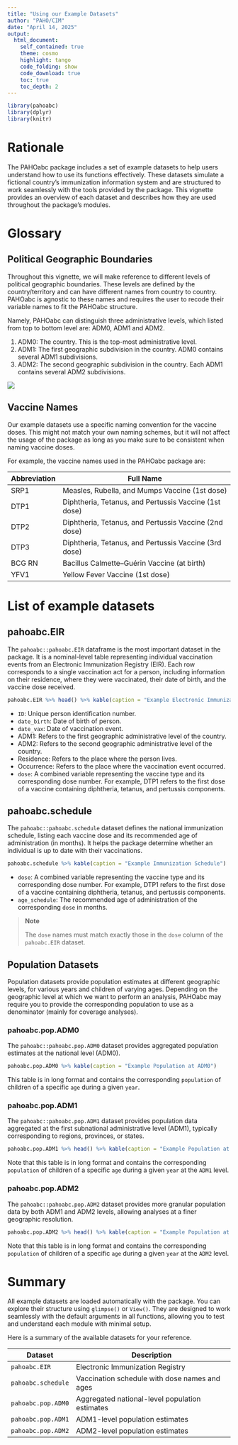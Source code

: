 ```yaml
---
title: "Using our Example Datasets"
author: "PAHO/CIM"
date: "April 14, 2025"
output: 
  html_document:
    self_contained: true
    theme: cosmo
    highlight: tango
    code_folding: show
    code_download: true
    toc: true
    toc_depth: 2
---
```


```r
library(pahoabc)
library(dplyr)
library(knitr)
```

# Rationale

The PAHOabc package includes a set of example datasets to help users understand how to use its functions effectively. These datasets simulate a fictional country's immunization information system and are structured to work seamlessly with the tools provided by the package. This vignette provides an overview of each dataset and describes how they are used throughout the package's modules.

# Glossary

## Political Geographic Boundaries

Throughout this vignette, we will make reference to different levels of political geographic boundaries. These levels are defined by the country/territory and can have different names from country to country. PAHOabc is agnostic to these names and requires the user to recode their variable names to fit the PAHOabc structure.

Namely, PAHOabc can distinguish three administrative levels, which listed from top to bottom level are: ADM0, ADM1 and ADM2.

1. ADM0: The country. This is the top-most administrative level.
2. ADM1: The first geographic subdivision in the country. ADM0 contains several ADM1 subdivisions.
3. ADM2: The second geographic subdivision in the country. Each ADM1 contains several ADM2 subdivisions.

![](ADM_explanation.svg)

## Vaccine Names

Our example datasets use a specific naming convention for the vaccine doses. This might not match your own naming schemes, but it will not affect the usage of the package as long as you make sure to be consistent when naming vaccine doses.

For example, the vaccine names used in the PAHOabc package are:

| Abbreviation | Full Name                                                        |
|--------------|------------------------------------------------------------------|
| SRP1         | Measles, Rubella, and Mumps Vaccine (1st dose)                   |
| DTP1         | Diphtheria, Tetanus, and Pertussis Vaccine (1st dose)            |
| DTP2         | Diphtheria, Tetanus, and Pertussis Vaccine (2nd dose)            |
| DTP3         | Diphtheria, Tetanus, and Pertussis Vaccine (3rd dose)            |
| BCG RN       | Bacillus Calmette–Guérin Vaccine (at birth)                      |
| YFV1         | Yellow Fever Vaccine (1st dose)                                  |

# List of example datasets

## pahoabc.EIR

The `pahoabc::pahoabc.EIR` dataframe is the most important dataset in the package. It is a nominal-level table representing individual vaccination events from an Electronic Immunization Registry (EIR). Each row corresponds to a single vaccination act for a person, including information on their residence, where they were vaccinated, their date of birth, and the vaccine dose received.

```r
pahoabc.EIR %>% head() %>% kable(caption = "Example Electronic Immunization Registry")
```

- `ID`: Unique person identification number.
- `date_birth`: Date of birth of person. 
- `date_vax`: Date of vaccination event. 
- ADM1: Refers to the first geographic administrative level of the country.
- ADM2: Refers to the second geographic administrative level of the country.
- Residence: Refers to the place where the person lives.  
- Occurrence: Refers to the place where the vaccination event occurred.  
- `dose`: A combined variable representing the vaccine type and its corresponding dose number. For example, DTP1 refers to the first dose of a vaccine containing diphtheria, tetanus, and pertussis components.

## pahoabc.schedule

The `pahoabc::pahoabc.schedule` dataset defines the national immunization schedule, listing each vaccine dose and its recommended age of administration (in months). It helps the package determine whether an individual is up to date with their vaccinations.

```r
pahoabc.schedule %>% kable(caption = "Example Immunization Schedule")
```

- `dose`: A combined variable representing the vaccine type and its corresponding dose number. For example, DTP1 refers to the first dose of a vaccine containing diphtheria, tetanus, and pertussis components.
- `age_schedule`: The recommended age of administration of the corresponding `dose` in months.

> **Note**
> 
> The `dose` names must match exactly those in the `dose` column of the `pahoabc.EIR` dataset.

## Population Datasets

Population datasets provide population estimates at different geographic levels, for various years and children of varying ages. Depending on the geographic level at which we want to perform an analysis, PAHOabc may require you to provide the corresponding population to use as a denominator (mainly for coverage analyses).

### pahoabc.pop.ADM0

The `pahoabc::pahoabc.pop.ADM0` dataset provides aggregated population estimates at the national level (ADM0).

```r
pahoabc.pop.ADM0 %>% kable(caption = "Example Population at ADM0")
```

This table is in long format and contains the corresponding `population` of children of a specific `age` during a given `year`.

### pahoabc.pop.ADM1

The `pahoabc::pahoabc.pop.ADM1` dataset provides population data aggregated at the first subnational administrative level (ADM1), typically corresponding to regions, provinces, or states.

```r
pahoabc.pop.ADM1 %>% head() %>% kable(caption = "Example Population at ADM1")
```

Note that this table is in long format and contains the corresponding `population` of children of a specific `age` during a given `year` at the `ADM1` level.

### pahoabc.pop.ADM2

The `pahoabc::pahoabc.pop.ADM2` dataset provides more granular population data by both ADM1 and ADM2 levels, allowing analyses at a finer geographic resolution.

```r
pahoabc.pop.ADM2 %>% head() %>% kable(caption = "Example Population at ADM2")
```

Note that this table is in long format and contains the corresponding `population` of children of a specific `age` during a given `year` at the `ADM2` level.

# Summary

All example datasets are loaded automatically with the package. You can explore their structure using `glimpse()` or `View()`. They are designed to work seamlessly with the default arguments in all functions, allowing you to test and understand each module with minimal setup.

Here is a summary of the available datasets for your reference.

| Dataset             | Description                                                   |
|---------------------|---------------------------------------------------------------|
| `pahoabc.EIR`       | Electronic Immunization Registry                              |
| `pahoabc.schedule`  | Vaccination schedule with dose names and ages                 |
| `pahoabc.pop.ADM0`  | Aggregated national-level population estimates                |
| `pahoabc.pop.ADM1`  | ADM1-level population estimates                               |
| `pahoabc.pop.ADM2`  | ADM2-level population estimates                               |
